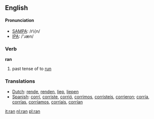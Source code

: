 ==English==

==== Pronunciation ====
*[[w:SAMPA|SAMPA]]: /r\{n/
*[[w:IPA|IPA]]: /'ɹæn/

=== Verb ===
'''ran'''
# past tense of to [[run]]

=== Translations ===
*[[Dutch]]: [[rende]], [[renden]], [[liep]], [[liepen]]
*[[Spanish]]: [[corrí]], [[corriste]], [[corrió]], [[corrimos]], [[corristeis]], [[corrieron]]; [[corría]], [[corrías]], [[corríamos]], [[corríais]], [[corrían]]

[[it:ran]]
[[nl:ran]]
[[pl:ran]]